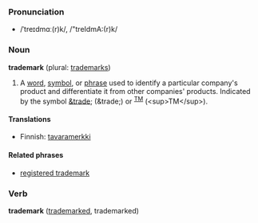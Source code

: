 ===Pronunciation===
*/ˈtreɪdmɑː(r)k/, /"treIdmA:(r)k/

===Noun===
'''trademark''' (plural: [[trademarks]])

# A [[word]], [[symbol]], or [[phrase]] used to identify a particular company's product and differentiate it from other companies' products.  Indicated by the symbol [[&trade]]; (&amp;trade;) or <sup>[[TM]]</sup> (&lt;sup&gt;TM&lt;/sup&gt;).

====Translations====
*Finnish: [[tavaramerkki]]

====Related phrases====
*[[registered trademark]]

===Verb===
'''trademark''' ([[trademarked]], trademarked)